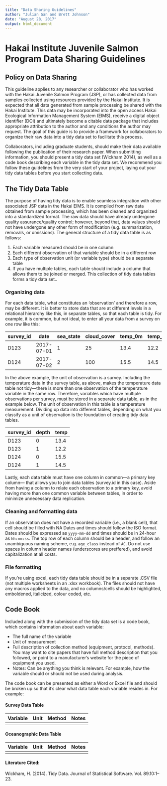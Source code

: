 ```yaml
---
title: "Data Sharing Guidelines"
author: "Julian Gan and Brett Johnson"
date: "August 28, 2017"
output: html_document
---
```


# Hakai Institute Juvenile Salmon Program Data Sharing Guidelines
## Policy on Data Sharing
This guideline applies to any researcher or collaborator who has worked with the Hakai Juvenile Salmon Program (JSP), or has collected data from samples collected using resources provided by the Hakai Institute. It is expected that all data generated from sample processing be shared with the Hakai Institute. This data may be incorporated into the open access Hakai Ecological Information Management System (EIMS), receive a digital object identifier (DOI) and ultimately become a citable data package that includes appropriate attribution to the author and any conditions the author may request. The goal of this guide is to provide a framework for collaborators to organize their raw data into a tidy data set to facilitate this process.

Collaborators, including graduate students, should make their data available following the publication of their research paper. When submitting information, you should present a tidy data set (Wickham 2014), as well as a code book describing each variable in the tidy data set. We recommend you follow these guidelines from the very start of your project, laying out your tidy data tables before you start collecting data. 

## The Tidy Data Table
The purpose of having tidy data is to enable seamless integration with other associated JSP data in the Hakai EIMS. It is compiled from raw data obtained from sample processing, which has been cleaned and organized into a standardized format. The raw data should have already undergone quality assurance/quality control; however, beyond that, data values should not have undergone any other form of modification (e.g. summarization, removals, or omissions). The general structure of a tidy data table is as follows:

1. Each variable measured should be in one column
2. Each different observation of that variable should be in a different row
3. Each type of observation unit (or variable type) should be a separate table
4. If you have multiple tables, each table should include a column that allows them to be joined or merged. This collection of tidy data tables forms a tidy data set..

### Organizing data
For each data table, what constitutes an ‘observation’ and therefore a row, may be different. It is better to store data that are at different levels in a relational hierarchy like this, in separate tables, so that each table is tidy. For example, it is common, but not ideal, to enter all your data from a survey on one row like this:

survey_id | date | sea_state | cloud_cover | temp_0m | temp_1m
--- | --- | --- | --- | --- | ---
D123 | 2017-07-01 | 1 | 25 | 13.4 | 12.2
D124 | 2017-07-02 | 2 | 100 | 15.5| 14.5

In the above example, the unit of observation is a survey. Including the temperature data in the survey table, as above, makes the temperature data table not tidy—there is more than one observation of the temperature variable in the same row. Therefore, variables which have multiple observations per survey, must be stored in a separate data table, as in the example below. The unit of observation in this table is a temperature measurement. Dividing up data into different tables, depending on what you classify as a unit of observation is the foundation of creating tidy data tables. 

survey_id | depth | temp
--- | --- | ---
D123 | 0 | 13.4
D123 | 1 | 12.2
D124 | 0 | 15.5
D124 | 1 | 14.5

Lastly, each data table must have one column in common—a primary key column— that allows you to join data tables (survey.id in this case). Aside from having a column to relate each observation to a primary key, avoid having more than one common variable between tables, in order to minimize unnecessary data replication. 

### Cleaning and formatting data

If an observation does not have a recorded variable (i.e., a blank cell), that cell should be filled with NA
Dates and times should follow the ISO format. Dates should be expressed as `yyyy-mm-dd` and times should be in 24-hour as `hh:mm:ss`.
The top row of each column should be a header, and follow an unambiguous naming scheme, e.g. `age_class` instead of `AC`. Do not use spaces in column header names (underscores are preffered), and avoid capitalization at all costs.

### File formatting
If you’re using excel, each tidy data table should be in a separate .CSV file (not multiple worksheets in an .xlsx workbook). The files should not have any macros applied to the data, and no columns/cells should be highlighted, emboldened, italicized, colour coded, etc.

## Code Book
Included along with the submission of the tidy data set is a code book, which contains information about each variable:

* The full name of the variable
* Unit of measurement
* Full description of collection method (equipment, protocol, methods). You may want to cite papers that have full method description that you followed, or point to a manufacturer's website for the piece of equipment you used.
* Notes: Can be anything you think is relevant. For example, how the variable should or should not be used during analysis.

The code book can be presented as either a Word or Excel file and should be broken up so that it’s clear what data table each variable resides in. For example:


#### Survey Data Table
Variable | Unit | Method | Notes
--- | --- | --- | ---
| | |

#### Oceanographic Data Table
Variable | Unit | Method | Notes
--- | --- | --- | ---
| | |


#### Literature Cited:

Wickham, H. (2014). Tidy Data. Journal of Statistical Software. Vol. 89.10:1–23.